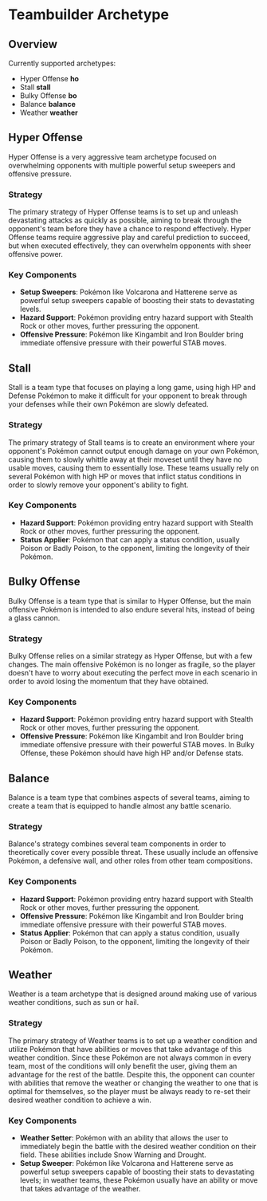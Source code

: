 # Teambuilder Archetype

## Overview

Currently supported archetypes:

- Hyper Offense **ho**
- Stall **stall**
- Bulky Offense **bo**
- Balance **balance**
- Weather **weather**

## Hyper Offense

Hyper Offense is a very aggressive team archetype focused on overwhelming opponents with multiple powerful setup sweepers and offensive pressure.

### Strategy

The primary strategy of Hyper Offense teams is to set up and unleash devastating attacks as quickly as possible,
aiming to break through the opponent's team before they have a chance to respond effectively.
Hyper Offense teams require aggressive play and careful prediction to succeed,
but when executed effectively, they can overwhelm opponents with sheer offensive power.

### Key Components

- **Setup Sweepers**: Pokémon like Volcarona and Hatterene serve as powerful setup sweepers capable of boosting their stats to devastating levels.
- **Hazard Support**: Pokémon providing entry hazard support with Stealth Rock or other moves, further pressuring the opponent.
- **Offensive Pressure**: Pokémon like Kingambit and Iron Boulder bring immediate offensive pressure with their powerful STAB moves.

## Stall

Stall is a team type that focuses on playing a long game, using high HP and Defense Pokémon to make it difficult for your opponent to break through your defenses while their own Pokémon are slowly defeated.

### Strategy

The primary strategy of Stall teams is to create an environment where your opponent's Pokémon cannot output enough damage on your own Pokémon, causing them to slowly whittle away at their moveset until they have no usable moves, causing them to essentially lose. These teams usually rely on several Pokémon with high HP or moves that inflict status conditions in order to slowly remove your opponent's ability to fight.

### Key Components

- **Hazard Support**: Pokémon providing entry hazard support with Stealth Rock or other moves, further pressuring the opponent.
- **Status Applier**: Pokémon that can apply a status condition, usually Poison or Badly Poison, to the opponent, limiting the longevity of their Pokémon.

## Bulky Offense

Bulky Offense is a team type that is similar to Hyper Offense, but the main offensive Pokémon is intended to also endure several hits, instead of being a glass cannon.

### Strategy

Bulky Offense relies on a similar strategy as Hyper Offense, but with a few changes. The main offensive Pokémon is no longer as fragile, so the player doesn't have to worry about executing the perfect move in each scenario in order to avoid losing the momentum that they have obtained.

### Key Components

- **Hazard Support**: Pokémon providing entry hazard support with Stealth Rock or other moves, further pressuring the opponent.
- **Offensive Pressure**: Pokémon like Kingambit and Iron Boulder bring immediate offensive pressure with their powerful STAB moves. In Bulky Offense, these Pokémon should have high HP and/or Defense stats.

## Balance

Balance is a team type that combines aspects of several teams, aiming to create a team that is equipped to handle almost any battle scenario.

### Strategy

Balance's strategy combines several team components in order to theoretically cover every possible threat. These usually include an offensive Pokémon, a defensive wall, and other roles from other team compositions. 

### Key Components

- **Hazard Support**: Pokémon providing entry hazard support with Stealth Rock or other moves, further pressuring the opponent.
- **Offensive Pressure**: Pokémon like Kingambit and Iron Boulder bring immediate offensive pressure with their powerful STAB moves.
- **Status Applier**: Pokémon that can apply a status condition, usually Poison or Badly Poison, to the opponent, limiting the longevity of their Pokémon.

## Weather

Weather is a team archetype that is designed around making use of various weather conditions, such as sun or hail.

### Strategy

The primary strategy of Weather teams is to set up a weather condition and utilize Pokémon that have abilities or moves that take advantage of this weather condition. Since these Pokémon are not always common in every team, most of the conditions will only benefit the user, giving them an advantage for the rest of the battle. Despite this, the opponent can counter with abilities that remove the weather or changing the weather to one that is optimal for themselves, so the player must be always ready to re-set their desired weather condition to achieve a win.

### Key Components

- **Weather Setter**: Pokémon with an ability that allows the user to immediately begin the battle with the desired weather condition on their field. These abilities include Snow Warning and Drought.
- **Setup Sweeper**: Pokémon like Volcarona and Hatterene serve as powerful setup sweepers capable of boosting their stats to devastating levels; in weather teams, these Pokémon usually have an ability or move that takes advantage of the weather.